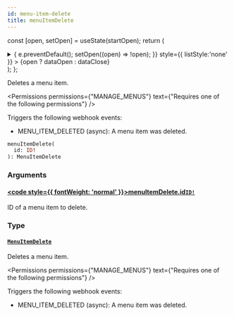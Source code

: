 ```yaml
---
id: menu-item-delete
title: menuItemDelete
---
```






const [open, setOpen] = useState(startOpen);
return (
<details {...(open ? { open: true } : {})} className="details" style={{ border:'none', boxShadow:'none', background:'var(--ifm-background-color)' }}>
<summary
onClick={(e) => {
e.preventDefault();
setOpen((open) => !open);
}}
style={{ listStyle:'none' }} >
{open ? dataOpen : dataClose}
</summary>
{open && children}
</details>
);
};

Deletes a menu item.


<Permissions permissions={"MANAGE_MENUS"} text={"Requires one of the following permissions"} />


Triggers the following webhook events:

- MENU_ITEM_DELETED (async): A menu item was deleted.

```graphql
menuItemDelete(
  id: ID!
): MenuItemDelete
```

### Arguments

#### [<code style={{ fontWeight: 'normal' }}>menuItemDelete.<b>id</b></code>](#)<Bullet />[`ID!`](../../../api-reference/miscellaneous/scalars/id.mdx) <Badge class="badge badge--secondary" text="non-null"/> <Badge class="badge badge--secondary" text="scalar"/> <Badge class="badge badge--secondary" text="miscellaneous"/>

ID of a menu item to delete.

### Type

#### [`MenuItemDelete`](../../../api-reference/menu/objects/menu-item-delete.mdx) <Badge class="badge badge--secondary" text="object"/> <Badge class="badge badge--secondary" text="menu"/>

Deletes a menu item.


<Permissions permissions={"MANAGE_MENUS"} text={"Requires one of the following permissions"} />


Triggers the following webhook events:

- MENU_ITEM_DELETED (async): A menu item was deleted.

